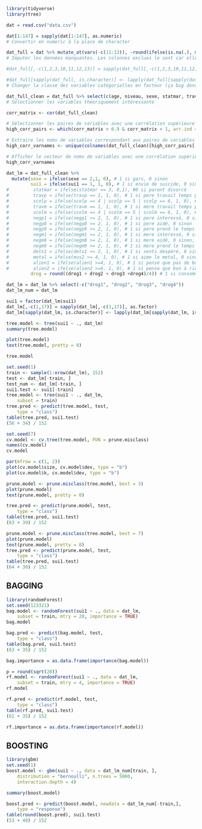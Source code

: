 ```r
library(tidyverse)
library(tree)
```

```r
dat = read.csv("data.csv")

dat[1:147] = sapply(dat[1:147], as.numeric)
# Convertir en numeric à la place de character

dat_full = dat %>% mutate_at(vars(-c(11:13)), ~round(ifelse(is.na(.), mean(., na.rm = TRUE), .), 0))
# Imputer les données manquantes. Les colonnes exclues le sont car elles sont largement composé de NA et ça serait une mauvaise idée de les imputer

#dat_full[,-c(1,2,3,10,11,12,13)] = sapply(dat_full[,-c(1,2,3,10,11,12,13)], as.factor)

#dat_full[sapply(dat_full, is.character)] <- lapply(dat_full[sapply(dat_full, is.character)], as.factor)
# Changer la classe des variables catégorielles en facteur (ça bug donc en 2 fonctions)
```

```r
dat_full_clean = dat_full %>% select(c(age, niveau, sexe, statmar, travp, scolp, travm, scolm, negp1, negp8, negp9, negm1, negm8, negm9, dets1, mus2, mushr, alien1, alien2, sui1, drog1, drog2, drog3, drog4))
# Sélectionner les variables théoriquement intéressante
```

```r
corr_matrix <- cor(dat_full_clean)

# Sélectionner les paires de variables avec une corrélation supérieure à 0,9
high_corr_pairs <- which(corr_matrix > 0.9 & corr_matrix < 1, arr.ind = TRUE)

# Extraire les noms de variables correspondant aux paires de variables sélectionnées
high_corr_varnames <- unique(colnames(dat_full_clean)[high_corr_pairs[,2]])

# Afficher le vecteur de noms de variables avec une corrélation supérieure à 0,9
high_corr_varnames
```

```r
dat_lm = dat_full_clean %>% 
  mutate(sexe = ifelse(sexe == 2,1, 0), # 1 si gars, 0 sinon
         sui1 = ifelse(sui1 == 1, 1, 0), # 1 si envie de suicide, 0 sinon
#         statmar = ifelse(statmar == 3, 0,1), #0 si parent divorcé
#         travp = ifelse(travp == 1, 1, 0), # 1 si pere travail temps plein, 0 sinon
#         scolp = ifelse(scolp == 4 | scolp == 5 | scolp == 6, 1, 0), # 1 si pere plus que sec 5, 0 sinon
#         travm = ifelse(travm == 1, 1, 0), # 1 si mere travail temps plein, 0 sinon
#         scolm = ifelse(scolm == 4 | scolm == 5 | scolm == 6, 1, 0), # 1 si mere plus que sec 5, 0 sinon
#         negp1 = ifelse(negp1 >= 2, 1, 0), # 1 si pere interessé, 0 sinon
#         negp8 = ifelse(negp8 >= 2, 1, 0), # 1 si pere aidé, 0 sinon
#         negp9 = ifelse(negp9 >= 2, 1, 0), # 1 si pere prend le temps de discuté, 0 sinon
#         negm1 = ifelse(negm1 >= 2, 1, 0), # 1 si mere interessé, 0 sinon,
#         negm8 = ifelse(negm8 >= 2, 1, 0), # 1 si mere aidé, 0 sinon,
#         negm9 = ifelse(negm9 >= 2, 1, 0), # 1 si mere prend le temps de discuté, 0 sinon, 
#         dets1 = ifelse(dets1 >= 2, 1, 0), # 1 si senti despéré, 0 sinon
#         metal = ifelse(mus2 >= 4, 1, 0), # 1 si aime le metal, 0 sinon
#         alien1 = ifelse(alien1 >=4, 1, 0), # 1 si pense que pas de but à être en vie, 0 sinon
#         alien2 = ifelse(alien2 >=4, 1, 0), # 1 si pense que bon à rien, 0 sinon
         drog = round((drog1 + drog2 + drog3 +drog4)/4)) # 1 si consomme de la drogue (pour alcool, +1 car normal de boire une fois de l'alcool), 0 sinon

dat_lm = dat_lm %>% select(-c("drog1", "drog2", "drog3", "drog4"))
dat_lm_num = dat_lm

sui1 = factor(dat_lm$sui1)
dat_lm[,-c(1,17)] = sapply(dat_lm[,-c(1,17)], as.factor)
dat_lm[sapply(dat_lm, is.character)] <- lapply(dat_lm[sapply(dat_lm, is.character)], as.factor)
```

```r
tree.model <- tree(sui1 ~ ., dat_lm)
summary(tree.model)
```

```r
plot(tree.model)
text(tree.model, pretty = 0)
```

```r
tree.model
```

```r
set.seed(1)
train <- sample(1:nrow(dat_lm), 152)
test <- dat_lm[-train, ]
test_num <- dat_lm[-train, ]
sui1.test <- sui1[-train]
tree.model <- tree(sui1 ~ ., dat_lm,
    subset = train)
tree.pred <- predict(tree.model, test,
    type = "class")
table(tree.pred, sui1.test)
(56 + 34) / 152
```

```r
set.seed(7)
cv.model <- cv.tree(tree.model, FUN = prune.misclass)
names(cv.model)
cv.model
```

```r
par(mfrow = c(1, 2))
plot(cv.model$size, cv.model$dev, type = "b")
plot(cv.model$k, cv.model$dev, type = "b")
```

```r
prune.model <- prune.misclass(tree.model, best = 3)
plot(prune.model)
text(prune.model, pretty = 0)
```

```r
tree.pred <- predict(prune.model, test,
    type = "class")
table(tree.pred, sui1.test)
(63 + 39) / 152
```

```r
prune.model <- prune.misclass(tree.model, best = 7)
plot(prune.model)
text(prune.model, pretty = 0)
tree.pred <- predict(prune.model, test,
    type = "class")
table(tree.pred, sui1.test)
(64 + 30) / 152
```

## BAGGING

```r
library(randomForest)
set.seed(123321)
bag.model <- randomForest(sui1 ~ ., data = dat_lm,
    subset = train, mtry = 20, importance = TRUE)
bag.model
```


```r
bag.pred <- predict(bag.model, test,
    type = "class")
table(bag.pred, sui1.test)
(63 + 35) / 152
```

```r
bag.importance = as.data.frame(importance(bag.model))
```

```r
p = round(sqrt(20))
rf.model <- randomForest(sui1 ~ ., data = dat_lm,
    subset = train, mtry = 4, importance = TRUE)
rf.model
```

```r
rf.pred <- predict(rf.model, test,
    type = "class")
table(rf.pred, sui1.test)
(61 + 35) / 152
```


```r
rf.importance = as.data.frame(importance(rf.model))
```

## BOOSTING

```r
library(gbm)
set.seed(1)
boost.model <- gbm(sui1 ~ ., data = dat_lm_num[train, ],
    distribution = "bernoulli", n.trees = 5000,
    interaction.depth = 4)

summary(boost.model)
```


```r
boost.pred <- predict(boost.model, newdata = dat_lm_num[-train,],
    type = "response")
table(round(boost.pred), sui1.test)
(53 + 40) / 152
```


